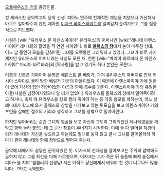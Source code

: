 [[오르페우스의 창]]의 등장인물.

성 세바스찬 음악학교의 음악 선생. 피아노 연주에 천재적인 재능을 지녔으나 가난해서 아무도 알아봐주지 않던 제자인 [[이자크 바이스하이트]]를 일찌감치 눈여겨보고 그를 집중적으로 지도했다. 

사실은 [wiki:"유리우스 폰 아렌스마이야" 유리우스]의 어머니인 [wiki:"레나테 아렌스마이야" 레나테]와 젊었을 적 연인 사이였다. 바로 '''[[올훼스의 창]]'''에서 눈이 마주친 상대. 어느 날 홀연히 모습을 감춰버린 그녀를 오랫동안 그리워하고 있었다. 그녀가 바로 자기 제자인 유리우스의 어머니라는 사실도 모른 채. 한편 [wiki:"마리아 바르바라 폰 아렌스마이야" 마리아 바르바라]의 [짝사랑]을 받고 있기도 하나 본인은 모른다.

이름과 신분은 가짜이며 본명은 에른스트 폰 베링거, 과거 유리우스의 아버지로 인해 러시아 스파이로 몰려 망한 베링거 가문의 아들이었다. 이 때문에 아렌스마이야 가에 원한이 있어 자신의 집안 하인이었던 야곱과 함께 복수를 꾀한다. 아렌스마이야 가의 유일한 아들(사실은 남장여자였으나 알 리가 없었다) 유리우스를 올훼스의 창에서 밀어죽이려고 하거나, 축제 때 유리우스를 칼로 찔러 죽이려 하는 등 각종 음모를 꾀하는데, 어느 날 레나테가 학교에 와서 올훼스의 창밖을 내다보고 있는 뒷모습을 보고 아렌스마이야 가의 부인을 살해할 절호의 기회라 생각하고 그녀를 창밖으로 밀어버린다. 

하지만 밀어버리는 순간 그녀의 얼굴을 보고 자신이 그토록 그리워했던 레나테였음을 깨닫고 깜짝 놀라 붙잡는데 그 순간 창틀이 무너지기 시작한다. 이에 둘 다 떨어질 지경이 되자 레나테가 자신을 놓으라고 하는데도 절대로 놓지 않고 끝내 그녀를 끌어올리려 하다가 결국 레나테와 함께 창밖으로 떨어져 죽는다. 

음악에 대해서도 상당한 권위자였던 듯. 이자크의 천재성을 알아보고는 주위의 압박에도 굴하지 않고 그를 최선을 다해 가르쳤으며, 이자크는 그가 죽은 뒤 슬픔에 빠져 술집에서 피아노를 치며 '빌클리히 선생님! 저는 아직도 당신에게서 배워야 할 것이 너무나도 많습니다...!'라고 독백했다.
